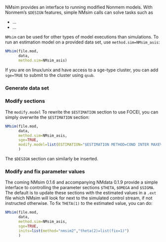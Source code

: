 NMsim provides an interface to running modified Nonmem models. With Nonmem's `$DESIGN` features, simple NMsim calls can solve tasks such as 

- ...
- ...


`NMsim` can be used for other types of model executions than simulations. To run an estimation model on a provided data set, use `method.sim=NMsim_asis`:

```r
NMsim(file.mod,
      data,
      method.sim=NMsim_asis)
```

If you are on linux/unix and have access to a sge-type cluster, you
can add `sge=TRUE` to submit to the cluster using `qsub`. 

### Generate data set

### Modify sections
The `modify.model` 
To rewrite the `$ESTIMATION` section to use FOCEI, you can simply overwrite the `$ESTIMATION` section:


```r
NMsim(file.mod,
      data,
      method.sim=NMsim_asis,
      sge=TRUE,
      modify.model=list(ESTIMATION="$ESTIMATION METHOD=COND INTER MAXEVAL=9999 NOABORT NSIG=2 SIGL=6 PRINT=5 POSTHOC")
      )
```

The `$DESIGN` section can similarly be inserted.

### Modify and fix parameter values
The coming NMsim 0.1.6 and accompanying NMdata 0.1.9 provide a simple
interface to controlling the parameter sections `$THETA`, `$OMEGA` and
`$SIGMA`. The default is to update these sections with the estimated
values in a `.ext` file which NMsim will look for next to the
simulated control stream, if not instructed otherwise. To fix
`THETA(1)` to the estimated value, you can do:


```r
NMsim(file.mod,
      data,
      method.sim=NMsim_asis,
      sge=TRUE,
      inits=list(method="nmsim2","theta(2)=list(fix=1)")
      )
```
